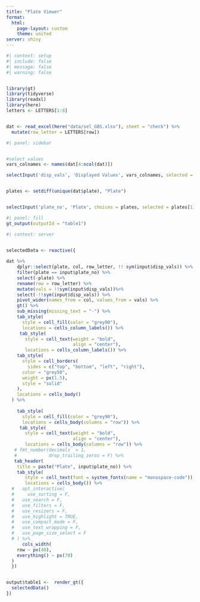 ```yaml
---
title: "Plate Viewer"
format: 
  html:
    page-layout: custom
    theme: united
server: shiny
---
```


```r
#| context: setup
#| include: false
#| message: false
#| warning: false


library(gt)
library(tidyverse)
library(readxl)
library(here)
letters <- LETTERS[1:8]


dat <- read_excel(here("data/sel_GBS.xlsx"), sheet = "check") %>%
  mutate(row_letter = LETTERS[row])
```

```r
#| panel: sidebar


#select values
vars_colnames <- names(dat[4:ncol(dat)])

selectInput('disp_vals', 'Displayed Values', vars_colnames, selected = vars_colnames[[9]])


plates <- setdiff(unique(dat$plate), "Plate")


selectInput('plate_no', 'Plate', choices = plates, selected = plates[1])

```

```r
#| panel: fill
gt_output(outputId = "table1")
```

```r
#| context: server


selectedData <- reactive({
  
dat %>% 
    dplyr::select(plate, col, row_letter, !! sym(input$disp_vals)) %>% 
    filter(plate == input$plate_no) %>% 
    select(-plate) %>% 
    rename(row = row_letter) %>% 
    mutate(vals = !!sym(input$disp_vals))%>% 
    select(-!!sym(input$disp_vals)) %>% 
    pivot_wider(names_from = col, values_from = vals) %>% 
    gt() %>% 
    sub_missing(missing_text = "-") %>% 
    tab_style(
      style = cell_fill(color = "grey90"),
      locations = cells_column_labels()) %>% 
     tab_style(
       style = cell_text(weight = "bold",
                         align = "center"),
       locations = cells_column_labels()) %>% 
    tab_style(
      style = cell_borders(
        sides = c("top", "bottom", "left", "right"),
      color = "grey50",
      weight = px(1.5),
      style = "solid"
    ),
    locations = cells_body()
  ) %>% 
    
    tab_style(
      style = cell_fill(color = "grey90"),
      locations = cells_body(columns = "row")) %>% 
     tab_style(
       style = cell_text(weight = "bold",
                         align = "center"),
       locations = cells_body(columns = "row")) %>% 
   # fmt_number(decimals  = 1, 
   #            drop_trailing_zeros = F) %>% 
   tab_header(
    title = paste("Plate", input$plate_no)) %>%
    tab_style(
       style = cell_text(font = system_fonts(name = "monospace-code")),
       locations = cells_body()) %>% 
  #   opt_interactive(
  #     use_sorting = F,
  #   use_search = F,
  #   use_filters = F,
  #   use_resizers = F,
  #   use_highlight = TRUE,
  #   use_compact_mode = F,
  #   use_text_wrapping = F,
  #   use_page_size_select = F
  # ) %>% 
      cols_width(
    row ~ px(40),
    everything() ~ px(70)
  )
  })


output$table1 <-  render_gt({
  selectedData()
})
```
